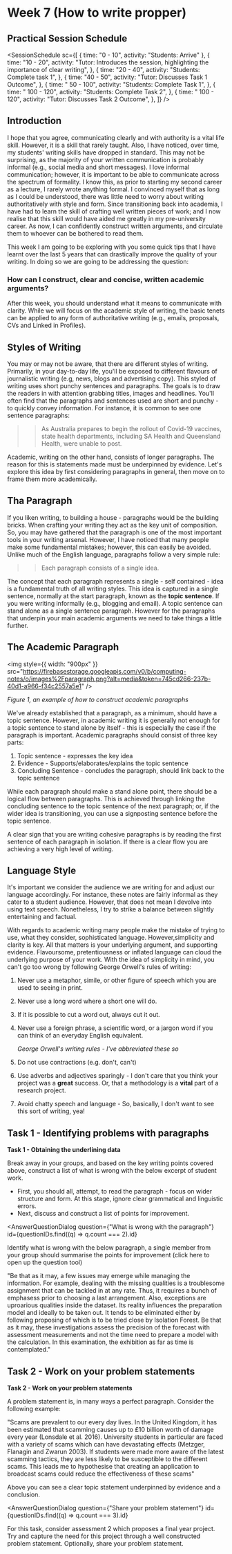 
# Week 7 (How to write propper)

## Practical Session Schedule

<SessionSchedule
  sc={[
    { time: "0 - 10", activity: "Students: Arrive" },
    {
      time: "10 - 20",
      activity:
        "Tutor: Introduces the session, highlighting the importance of clear writing",
    },
    {
      time: "20 - 40",
      activity: "Students: Complete task 1",
    },
    {
      time: "40 - 50",
      activity: "Tutor: Discusses Task 1 Outcome",
    },
    {
      time: " 50 - 100",
      activity: "Students:  Complete Task 1",
    },
    {
      time: " 100 - 120",
      activity: "Students:  Complete Task 2",
    },
    {
      time: " 100 - 120",
      activity: "Tutor:  Discusses Task 2 Outcome",
    },
  ]}
/>

## Introduction

I hope that you agree, communicating clearly and with authority is a vital life skill. However, it is a skill that rarely taught. Also, I have noticed, over time, my students' writing skills have dropped in standard. This may not be surprising, as the majority of your written communication is probably informal (e.g., social media and short messages). I love informal communication; however, it is important to be able to communicate across the spectrum of formality. I know this, as prior to starting my second career as a lecture, I rarely wrote anything formal. I convinced myself that as long as I could be understood, there was little need to worry about writing authoritatively with style and form. Since transitioning back into academia, I have had to learn the skill of crafting well written pieces of work; and I now realise that this skill would have aided me greatly in my pre-university career. As now, I can confidently construct written arguments, and circulate them to whoever can be bothered to read them.

This week I am going to be exploring with you some quick tips that I have learnt over the last 5 years that can drastically improve the quality of your writing. In doing so we are going to be addressing the question:

### How can I construct, clear and concise, written academic arguments?

After this week, you should understand what it means to communicate with clarity. While we will focus on the academic style of writing, the basic tenets can be applied to any form of authoritative writing (e.g., emails, proposals, CVs and Linked in Profiles).

## Styles of Writing

You may or may not be aware, that there are different styles of writing. Primarily, in your day-to-day life, you'll be exposed to different flavours of journalistic writing (e.g, news, blogs and advertising copy). This styled of writing uses short punchy sentences and paragraphs. The goals is to draw the readers in with attention grabbing titles, images and headlines. You'll often find that the paragraphs and sentences used are short and punchy - to quickly convey information. For instance, it is common to see one sentence paragraphs:

> > As Australia prepares to begin the rollout of Covid-19 vaccines, state health departments, including SA Health and Queensland Health, were unable to post.

Academic, writing on the other hand, consists of longer paragraphs. The reason for this is statements made must be underpinned by evidence. Let's explore this idea by first considering paragraphs in general, then move on to frame them more academically.

## Tha Paragraph

If you liken writing, to building a house - paragraphs would be the building bricks. When crafting your writing they act as the key unit of composition. So, you may have gathered that the paragraph is one of the most important tools in your writing arsenal. However, I have noticed that many people make some fundamental mistakes; however, this can easily be avoided. Unlike much of the English language, paragraphs follow a very simple rule:

> > Each paragraph consists of a single idea.

The concept that each paragraph represents a single - self contained - idea is a fundamental truth of all writing styles. This idea is captured in a single sentence, normally at the start paragraph, known as the **topic sentence**. If you were writing informally (e.g., blogging  and email). A topic sentence can stand alone as a single sentence paragraph. However for the paragraphs that underpin your main academic arguments we need to take things a little further.

## The Academic Paragraph

<img
  style={{ width: "900px" }}
  src="https://firebasestorage.googleapis.com/v0/b/computing-notes/o/images%2Fparagraph.png?alt=media&token=745cd266-237b-40d1-a966-f34c2557a5e1"
/>

<em> Figure 1, an example of how to construct academic paragraphs </em>

We've already established that a paragraph, as a minimum, should have a topic sentence. However, in academic writing it is generally not enough for a topic sentence to stand alone by itself - this is especially the case if the paragraph is important. Academic paragraphs should consist of three key parts:

1.  Topic sentence - expresses the key idea
1.  Evidence - Supports/elaborates/explains the topic sentence
1.  Concluding Sentence - concludes the paragraph, should link back to the topic sentence

While each paragraph should make a stand alone point, there should be a logical flow between paragraphs. This is achieved through linking the concluding sentence to the topic sentence of the next paragraph; or, if the wider idea is transitioning, you can use a signposting sentence before the topic sentence.

A clear sign that you are writing cohesive paragraphs is by reading the first sentence of each paragraph in isolation. If there is a clear flow you are achieving a very high level of writing.

## Language Style

It's important we consider the audience we are writing for and adjust our language accordingly. For instance, these notes are fairly informal as they cater to a student audience. However, that does not mean I devolve into using text speech. Nonetheless, I try to strike a balance between slightly entertaining and factual.

With regards to academic writing many people make the mistake of trying to use, what they consider, sophisticated language. However,simplicity and clarity is key. All that matters is your underlying argument, and supporting evidence. Flavoursome, pretentiousness or inflated language can cloud the underlying purpose of your work. With the idea of simplicity in mind, you can't go too wrong by following George Orwell's rules of writing:

1. Never use a metaphor, simile, or other figure of speech which you are used to seeing in print.
1. Never use a long word where a short one will do.
1. If it is possible to cut a word out, always cut it out.
1. Never use a foreign phrase, a scientific word, or a jargon word if you can think of an everyday English equivalent.

   <p>
     <em> George Orwell's writing rules - I've abbreviated these so </em>
   </p>

1. Do not use contractions (e.g. don't, can't)
1. Use adverbs and adjectives sparingly - I don't care that you think your project was a **great** success. Or, that a methodology is a **vital** part of a research project.
1. Avoid chatty speech and language - So, basically, I don't want to see this sort of writing, yea!

## Task 1 - Identifying problems with paragraphs

<MuiAlert severity="success">
  <AlertTitle>
    <strong> Task 1  - Obtaining the underlining data </strong>
  </AlertTitle>


Break away in your groups, and based on the key writing points covered above, construct a list of what is wrong with the below excerpt of student work.

- First, you should all, attempt, to read the paragraph - focus on wider structure and form. At this stage, ignore clear grammatical and linguistic errors.
- Next, discuss and construct a list of points for improvement.

<AnswerQuestionDialog
  question={"What is wrong with the paragraph"}
  id={questionIDs.find((q) => q.count === 2).id}
>
  Identify what is wrong with the below paragraph, a single member from your
  group should summarise the points for improvement (click here to open up the
  question tool)
</AnswerQuestionDialog>

"Be that as it may, a few issues may emerge while managing the information. For example, dealing with the missing qualities is a troublesome assignment that can be tackled in at any rate. Thus, it requires a bunch of emphasess prior to choosing a last arrangement. Also, exceptions are uproarious qualities inside the dataset. Its reality influences the preparation model and ideally to be taken out. It tends to be eliminated either by following proposing of which is to be tried close by Isolation Forest. Be that as it may, these investigations assess the precision of the forecast with assessment measurements and not the time need to prepare a model with the calculation. In this examination, the exhibition as far as time is contemplated."

</MuiAlert>


## Task 2 - Work on your problem statements

<MuiAlert severity="success">
  <AlertTitle>
    <strong> Task 2  - Work on your problem statements</strong>
  </AlertTitle>


A problem statement is, in many ways a perfect paragraph. Consider the following example:

"Scams are prevalent to our every day lives. In the United Kingdom, it has been estimated that scamming causes up to £10 billion worth of damage every year (Lonsdale et al. 2016). University students in particular are faced with a variety of scams which can have devastating effects (Metzger, Flanagin and Zwarun 2003). If students were made more aware of the latest scamming tactics, they are less likely to be susceptible to the different scams. This leads me to hypothesise that creating an application to broadcast scams could reduce the effectiveness of these scams"

Above you can see a clear topic statement underpinned by evidence and a conclusion.

<AnswerQuestionDialog
  question={"Share your problem statement"}
  id={questionIDs.find((q) => q.count === 3).id}
>
  For this task, consider assessment 2 which proposes a final year project. Try
  and capture the need for this project through a well constructed problem
  statement. Optionally, share your problem statement.
</AnswerQuestionDialog>

</MuiAlert>

